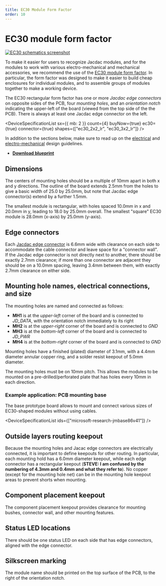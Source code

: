 ```yaml
---
title: EC30 Module Form Factor
order: 10
---
```


# EC30 module form factor

[![EC30 schematics screenshot](./ec30.png)](https://github.com/microsoft/jacdac-ddk/blob/main/ec30/JacdacEc30Template20x20-80-1.0.PDF)

To make it easier for users to recognize Jacdac modules, and for the modules to work with various electro-mechanical
and mechanical accessories, we recommend the use of the [EC30 module form factor](https://github.com/microsoft/jacdac-ddk/blob/main/ec30/JacdacEc30Template20x20-80-1.0.PDF).
In particular, the form factor was designed to make it easier to
build cheap enclosures for individual modules, and to assemble groups of modules together to make a working device.

The EC30 rectangular form factor has one or more _Jacdac edge connectors_ on opposite sides of the PCB, four _mounting
holes_, and an _orientation notch_ indicating the upper-left of the board (viewed from the top side of the the PCB). There is always at least
one Jacdac edge connector on the left.

<DeviceSpecificationList
    sx={{ mb: 2 }}
    count={4}
    buyNow={true}
    ec30={true}
    connector={true}
    shapes={["ec30_2x2_lr", "ec30_3x2_lr"]}
/>

In addition to the sections below, make sure to read up on the [electrical](../electrical) and [electro-mechanical](../electro-mechanical) design guidelines.

-   **[Download blueprint](https://github.com/microsoft/jacdac-ddk/blob/main/ec30/JacdacEc30Template20x20-80-1.0.PDF)**

## Dimensions

The centers of mounting holes should be a multiple of 10mm apart in both x and y directions. The outline of the board extends 2.5mm from the holes to give a basic width of 25.0 by 25.0mm, but note that Jacdac edge connector(s) extend by a further 1.5mm.

The smallest module is rectangular, with holes spaced 10.0mm in x and 20.0mm in y, leading to 18.0 by 25.0mm overall. The smallest "square" EC30 module is 28.0mm (x-axis) by 25.0mm (y-axis).

<!--The difference is due to the fact that the two edge connectors, oriented parallel to the x-axis, protrude 1.5mm from each side of the board.-->

<EC30Editor />

## Edge connectors

Each [Jacdac edge connector](../electro-mechanical#pcb-edge-connector) is 6.6mm wide with clearance on each side to accommodate the cable connector and leave space for a "connector wall". If the Jacdac edge connector is not directly next to another, there should be exactly 2.7mm clearance; if more than one connector are adjacent they should be on a 10.0mm spacing, leaving 3.4mm between them, with exactly 2.7mm clearance on either side.

## Mounting hole names, electrical connections, and size

The mounting holes are named and connected as follows:

-   **MH1** is at the _upper-left_ corner of the board and is connected to _JD_DATA_, with the orientation notch immediately to its right
-   **MH2** is at the _upper-right_ corner of the board and is connected to _GND_
-   **MH3** is at the _bottom-left_ corner of the board and is connected to _JD_PWR_
-   **MH4** is at the _bottom-right_ corner of the board and is connected to _GND_

Mounting holes have a finished (plated) diameter of 3.1mm, with a 4.4mm diameter annular copper ring, and a solder resist keepout of 5.0mm diameter.

The mounting holes must be on 10mm pitch. This allows the modules to be mounted on a pre-drilled/perforated plate that has holes every 10mm in each direction.

### Example application: PCB mounting base

The base prototype board allows to mount and connect various sizes of EC30-shaped modules without using cables.

<DeviceSpecificationList ids={["microsoft-research-jmbase86v41"]} />

## Outside layers routing keepout

Because the mounting holes and Jacac edge connectors are electrically connected, it is important to define keepouts for other routing.
In particular, each mounting hold has a 6.0mm diameter keepout, while each edge connector has a rectangular keepout (**STEVE: I am confused by the numbering of 4.3mm and 0.4mm and what they refer to**). No copper (except for the mounting hole net) can be in the mounting hole keepout areas to prevent shorts when mounting.

## Component placement keepout

The component placement keepout provides clearance for mounting bushes, connector wall, and other mounting features.

## Status LED locations

There should be one status LED on each side that has edge connectors, aligned with the edge connector.

## Silkscreen marking

The module name should be printed on the top surface of the PCB, to the right of the orientation notch.
